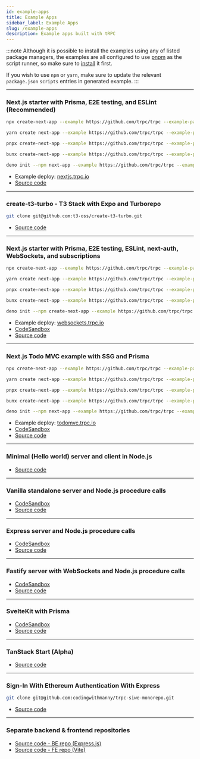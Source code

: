 ```yaml
---
id: example-apps
title: Example Apps
sidebar_label: Example Apps
slug: /example-apps
description: Example apps built with tRPC
---
```



:::note
Although it is possible to install the examples using any of listed package managers, the examples are all configured
to use [pnpm](https://pnpm.io) as the script runner, so make sure to [install](https://pnpm.io/installation) it first.

If you wish to use `npm` or `yarn`, make sure to update the relevant `package.json` `scripts` entries in generated example.
:::

---

### Next.js starter with Prisma, E2E testing, and ESLint (Recommended)

<Tabs>
  <TabItem value="npm" label="npm" default>

```bash
npx create-next-app --example https://github.com/trpc/trpc --example-path examples/next-prisma-starter trpc-prisma-starter
```

  </TabItem>
  <TabItem value="yarn" label="yarn">

```sh
yarn create next-app --example https://github.com/trpc/trpc --example-path examples/next-prisma-starter trpc-prisma-starter
```

  </TabItem>
  <TabItem value="pnpm" label="pnpm">

```sh
pnpx create-next-app --example https://github.com/trpc/trpc --example-path examples/next-prisma-starter trpc-prisma-starter
```

  </TabItem>
  <TabItem value="bun" label="bun">

```sh
bunx create-next-app --example https://github.com/trpc/trpc --example-path examples/next-prisma-starter trpc-prisma-starter
```

  </TabItem>
  <TabItem value="deno" label="deno">

```sh
deno init --npm next-app --example https://github.com/trpc/trpc --example-path examples/next-prisma-starter trpc-prisma-starter
```

  </TabItem>
</Tabs>

- Example deploy: [nextjs.trpc.io](https://nextjs.trpc.io)
- [Source code](https://github.com/trpc/examples-next-prisma-starter)

---

### create-t3-turbo - T3 Stack with Expo and Turborepo

<Tabs>
  <TabItem value="git" label="git">

```bash
git clone git@github.com:t3-oss/create-t3-turbo.git
```

  </TabItem>
</Tabs>

- [Source code](https://github.com/t3-oss/create-t3-turbo)

---

### Next.js starter with Prisma, E2E testing, ESLint, next-auth, WebSockets, and subscriptions

<Tabs>
  <TabItem value="npm" label="npm" default>

```bash
npx create-next-app --example https://github.com/trpc/trpc --example-path examples/next-prisma-websockets-starter trpc-prisma-websockets-starter
```

  </TabItem>
  <TabItem value="yarn" label="yarn">

```sh
yarn create next-app --example https://github.com/trpc/trpc --example-path examples/next-prisma-websockets-starter trpc-prisma-websockets-starter
```

  </TabItem>
  <TabItem value="pnpm" label="pnpm">

```sh
pnpx create-next-app --example https://github.com/trpc/trpc --example-path examples/next-prisma-websockets-starter trpc-prisma-websockets-starter
```

  </TabItem>
  <TabItem value="bun" label="bun">

```sh
bunx create-next-app --example https://github.com/trpc/trpc --example-path examples/next-prisma-websockets-starter trpc-prisma-websockets-starter
```

  </TabItem>
  <TabItem value="deno" label="deno">

```sh
deno init --npm create-next-app --example https://github.com/trpc/trpc --example-path examples/next-prisma-websockets-starter trpc-prisma-websockets-starter
```

  </TabItem>
</Tabs>

- Example deploy: [websockets.trpc.io](https://websockets.trpc.io)
- [CodeSandbox](https://codesandbox.io/s/github/trpc/trpc/tree/next/examples/next-prisma-websockets-starter?file=/src/pages/index.tsx)
- [Source code](https://github.com/trpc/examples-next-prisma-websockets-starter)

---

### Next.js Todo MVC example with SSG and Prisma

<Tabs>
  <TabItem value="npm" label="npm" default>

```bash
npx create-next-app --example https://github.com/trpc/trpc --example-path examples/next-prisma-todomvc trpc-todo
```

  </TabItem>
  <TabItem value="yarn" label="yarn">

```sh
yarn create next-app --example https://github.com/trpc/trpc --example-path examples/next-prisma-todomvc trpc-todo
```

  </TabItem>
  <TabItem value="pnpm" label="pnpm">

```sh
pnpx create-next-app --example https://github.com/trpc/trpc --example-path examples/next-prisma-todomvc trpc-todo
```

  </TabItem>
  <TabItem value="bun" label="bun">

```sh
bunx create-next-app --example https://github.com/trpc/trpc --example-path examples/next-prisma-todomvc trpc-todo
```

  </TabItem>
  <TabItem value="deno" label="deno">

```sh
deno init --npm next-app --example https://github.com/trpc/trpc --example-path examples/next-prisma-todomvc trpc-todo
```

  </TabItem>
</Tabs>

- Example deploy: [todomvc.trpc.io](https://todomvc.trpc.io)
- [CodeSandbox](https://codesandbox.io/s/github/trpc/trpc/tree/next/examples/next-prisma-todomvc?file=/pages/%5Bfilter%5D.tsx)
- [Source code](https://github.com/trpc/examples-next-prisma-todomvc)

---

### Minimal (Hello world) server and client in Node.js

- [Source code](https://github.com/trpc/trpc/tree/next/examples/minimal)

---

### Vanilla standalone server and Node.js procedure calls

- [CodeSandbox](https://codesandbox.io/s/github/trpc/trpc/tree/next/examples/standalone-server)
- [Source code](https://github.com/trpc/trpc/tree/next/examples/standalone-server)

---

### Express server and Node.js procedure calls

- [CodeSandbox](https://codesandbox.io/s/github/trpc/trpc/tree/next/examples/express-server)
- [Source code](https://github.com/trpc/trpc/tree/next/examples/express-server)

---

### Fastify server with WebSockets and Node.js procedure calls

- [CodeSandbox](https://codesandbox.io/s/github/trpc/trpc/tree/next/examples/fastify-server)
- [Source code](https://github.com/trpc/trpc/tree/next/examples/fastify-server)

---

### SvelteKit with Prisma

- [CodeSandbox](https://codesandbox.io/s/github/icflorescu/trpc-sveltekit-example)
- [Source code](https://github.com/icflorescu/trpc-sveltekit-example)

---

### TanStack Start (Alpha)

- [Source code](https://github.com/trpc/trpc/tree/next/examples/tanstack-start)

---

### Sign-In With Ethereum Authentication With Express

<Tabs>
  <TabItem value="git" label="git">

```bash
git clone git@github.com:codingwithmanny/trpc-siwe-monorepo.git
```

  </TabItem>
</Tabs>

- [Source code](https://github.com/codingwithmanny/trpc-siwe-monorepo)

---

### Separate backend & frontend repositories

- [Source code - BE repo (Express.js)](https://github.com/mkosir/trpc-api-boilerplate)
- [Source code - FE repo (Vite)](https://github.com/mkosir/trpc-fe-boilerplate-vite)
